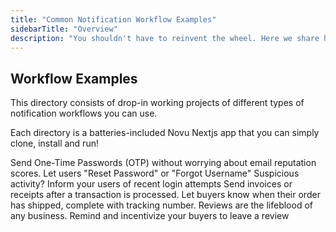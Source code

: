 ```yaml
---
title: "Common Notification Workflow Examples"
sidebarTitle: "Overview"
description: "You shouldn't have to reinvent the wheel. Here we share how to implement several real-world use cases of notifications workflows."
---
```


## Workflow Examples

This directory consists of drop-in working projects of different types of notification workflows you can use.

Each directory is a batteries-included Novu Nextjs app that you can simply clone, install and run!


<CardGroup cols={2}>
  <Card title="OTP"  href="/recipes/workflows/otp">
    Send One-Time Passwords (OTP) without worrying about email reputation scores.
  </Card>
  <Card title="Password Reset"  href="/recipes/workflows/password-reset">
    Let users "Reset Password" or "Forgot Username"
  </Card>  
  <Card title="Recent Login"  href="/recipes/workflows/recent-login">
    Suspicious activity? Inform your users of recent login attempts
  </Card>  
  <Card title="Invoice & Receipts"  href="/recipes/workflows/invoice-receipt">
    Send invoices or receipts after a transaction is processed.
  </Card>  
  <Card title="Shipping Confirmation"  href="/recipes/workflows/shipping-confirmation">
    Let buyers know when their order has shipped, complete with tracking number.
  </Card>  
  <Card title="Feedback Reviews"  href="/recipes/workflows/feedback-reviews">
    Reviews are the lifeblood of any business. Remind and incentivize your buyers to leave a review
  </Card>  
</CardGroup>


